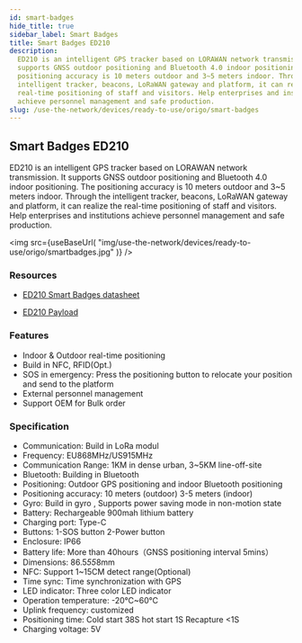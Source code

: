 ```yaml
---
id: smart-badges
hide_title: true
sidebar_label: Smart Badges
title: Smart Badges ED210
description:
  ED210 is an intelligent GPS tracker based on LORAWAN network transmission. It
  supports GNSS outdoor positioning and Bluetooth 4.0 indoor positioning. The
  positioning accuracy is 10 meters outdoor and 3~5 meters indoor. Through the
  intelligent tracker, beacons, LoRaWAN gateway and platform, it can realize the
  real-time positioning of staff and visitors. Help enterprises and institutions
  achieve personnel management and safe production.
slug: /use-the-network/devices/ready-to-use/origo/smart-badges
---
```



## Smart Badges ED210

ED210 is an intelligent GPS tracker based on LORAWAN network transmission. It
supports GNSS outdoor positioning and Bluetooth 4.0 indoor positioning. The
positioning accuracy is 10 meters outdoor and 3~5 meters indoor. Through the
intelligent tracker, beacons, LoRaWAN gateway and platform, it can realize the
real-time positioning of staff and visitors. Help enterprises and institutions
achieve personnel management and safe production.

<img
  src={useBaseUrl(
    "img/use-the-network/devices/ready-to-use/origo/smartbadges.jpg"
  )}
/>

### Resources

- [ED210 Smart Badges datasheet](http://www.origoelec.com/End-Devices/ED210-Smart-badge-datasheet.pdf)

- [ED210 Payload](http://www.origoelec.com/End-Devices/ED210-Payload-LoRa-staff-badges.pdf)

### Features

- Indoor & Outdoor real-time positioning
- Build in NFC, RFID(Opt.)
- SOS in emergency: Press the positioning button to relocate your position and
  send to the platform
- External personnel management
- Support OEM for Bulk order

### Specification

- Communication: Build in LoRa modul
- Frequency: EU868MHz/US915MHz
- Communication Range: 1KM in dense urban, 3~5KM line-off-site
- Bluetooth: Building in Bluetooth
- Positioning: Outdoor GPS positioning and indoor Bluetooth positioning
- Positioning accuracy: 10 meters (outdoor) 3-5 meters (indoor)
- Gyro: Build in gyro , Supports power saving mode in non-motion state
- Battery: Rechargeable 900mah lithium battery
- Charging port: Type-C
- Buttons: 1-SOS button 2-Power button
- Enclosure: IP66
- Battery life: More than 40hours（GNSS positioning interval 5mins）
- Dimensions: 86.5*55*8mm
- NFC: Support 1~15CM detect range(Optional)
- Time sync: Time synchronization with GPS
- LED indicator: Three color LED indicator
- Operation temperature: -20℃~60℃
- Uplink frequency: customized
- Positioning time: Cold start 38S hot start 1S Recapture <1S
- Charging voltage: 5V
